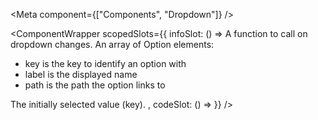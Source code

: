 
<Meta
    component={["Components", "Dropdown"]}
/>

<ComponentWrapper scopedSlots={{
  infoSlot: () => 
<PropsTable>
  <PropsTableRow value="handleChange" type="Function" required>
    A function to call on dropdown changes.
  </PropsTableRow>
  <PropsTableRow value="options" type="Array" required>
    An array of Option elements:
    <ul>
        <li>
            <span class="code">key</span> is the key to identify an option with
        </li>
        <li>
            <span class="code">label</span> is the displayed name
        </li>
        <li>
            <span class="code">path</span> is the path the option links to
        </li>
    </ul>
  </PropsTableRow>
    <PropsTableRow value="value" type="String">
    The initially selected value (key).
  </PropsTableRow>
</PropsTable>,
  codeSlot: () =>
<ExampleLoader example="Dropdown.tsx" />
}} />